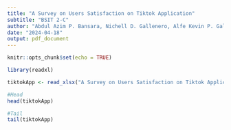 ```yaml
---
title: "A Survey on Users Satisfaction on Tiktok Application"
subtitle: "BSIT 2-C"
author: "Abdul Azim P. Bansara, Nichell D. Gallenero, Alfe Kevin P. Gallo"
date: "2024-04-18"
output: pdf_document
---
```


```r
knitr::opts_chunk$set(echo = TRUE)
```

```r
library(readxl)

tiktokApp <- read_xlsx("A Survey on Users Satisfaction on Tiktok Application Responses.xlsx")

```
```r
#Head
head(tiktokApp)
```

```r
#Tail
tail(tiktokApp)

```
```r


```
